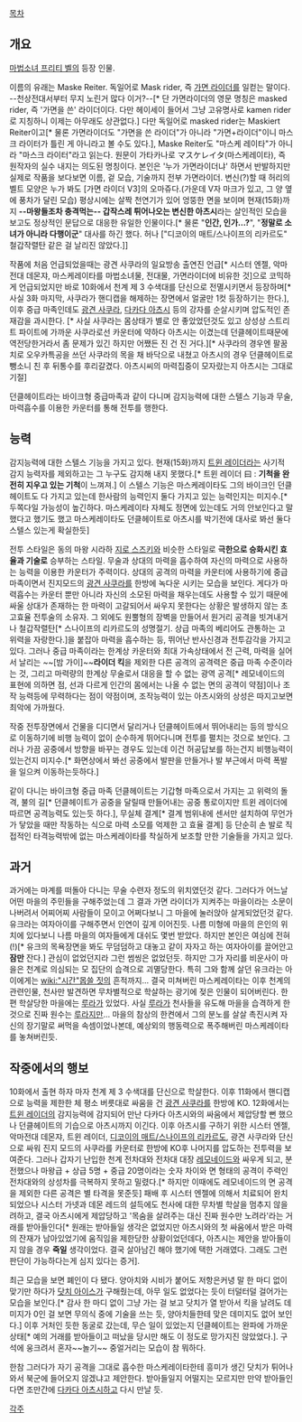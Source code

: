 [[목차]]
== 개요 ==
[[마법소녀 프리티 벨]]의 등장 인물.

이름의 유래는 Maske Reiter. 독일어로 Mask rider, 즉 [[가면 라이더]]를 일컫는 말이다. --천상전대서부터 무지 노린거 많다 이거?--[* 단 가면라이더의 영문 명칭은 masked rider, 즉 '가면을 쓴' 라이더이다. 다만 헤이세이 들어서 그냥 고유명사로 kamen rider로 지칭하니 이제는 아무래도 상관없다.] 다만 독일어로 masked rider는 Maskiert Reiter이고[* 물론 가면라이더도 "가면을 쓴 라이더"가 아니라 "가면+라이더"이니 마스크 라이터가 틀린 게 아니라고 볼 수도 있다.], Maske Reiter도 "마스케 레이타"가 아니라 "마스크 라이터"라고 읽는다. 원문이 가타카나로 マスケレイタ(마스케레이타), 즉 원작자의 실수 내지는 의도된 명칭이다. 본인은 '누가 가면라이더냐' 하면서 반발하지만 실제로 작품을 보다보면 이름, 겉 모습, 기술까지 전부 가면라이더. 변신(?)할 때 허리의 벨트 모양은 누가 봐도 [가면 라이더 V3]의 오마쥬다.(가운데 V자 마크가 있고, 그 양 옆에 풍차가 달린 모습)
평상시에는 살짝 천연기가 있어 엉뚱한 면을 보이며 현재(15화)까지 '''--마왕들조차 충격먹는-- 갑작스레 튀어나오는 변신한 아츠시'''라는 살인적인 모습을 보고도 정상적인 문답으로 대응한 유일한 인물이다.[* 물론 "'''인간, 인가…?'''", "'''정말로 소녀가 아니라 다행이군'''" 대사를 하긴 했다. 허나 ["디코이의 매트/스나이프의 리카르도" 철갑작렬탄 같은 걸 날리진 않았다.]]

작품에 처음 언급되었을때는 광견 사쿠라의 일요방송 출연진 언급[* 시스터 엔젤, 악마전대 데몬쟈, 마스케레이타를 마법소녀물, 전대물, 가면라이더에 비유한 것]으로 코믹하게 언급되었지만 바로 10화에서 천계 제 3 수색대를 단신으로 전멸시키면서 등장하며[* 사실 3화 마지막, 사쿠라가 핸디캡을 해제하는 장면에서 얼굴만 1컷 등장하기는 한다.], 이후 중급 마족인데도 [[광견 사쿠라]], [[다카다 아츠시]] 등의 강자를 순살시키며 압도적인 존재감을 과시한다. [* 사실 사쿠라는 몸상태가 별로 안 좋았었던것도 있고 상성상 스트리트 파이트에 가까운 사쿠라로선 카운터에 약하다 아츠시는 이겼는데 던클헤이트때문에 역전당한거라서 좀 문제가 있긴 하지만 어쨌든 진 건 진 거다.][* 사쿠라의 경우엔 팔꿈치로 오우카특공을 쓰던 사쿠라의 목을 채 바닥으로 내쳤고 아츠시의 경우 던클헤이트로 뺑소니 친 후 뒤통수를 후리갈겼다. 아츠시씨의 마력집중이 모자랐는지 아츠시는 그대로 기절]

던클헤이트라는 바이크형 중급마족과 같이 다니며 감지능력에 대한 스텔스 기능과 무술, 마력흡수를 이용한 카운터를 통해 전투를 행한다.
== 능력 ==
감지능력에 대한 스텔스 기능을 가지고 있다. 현재(15화)까지 [[트윈 레이더]]라는 사기적 감지 능력자를 제외하고는 그 누구도 감지해 내지 못했다.[* 트윈 레이더 曰 : '''기척을 완전히 지우고 있는 기척'''이 느껴져.] 이 스텔스 기능은 마스케레이타도 그의 바이크인 던클헤이트도 다 가지고 있는데 한사람의 능력인지 둘다 가지고 있는 능력인지는 미지수.[* 두쪽다일 가능성이 높긴하다. 마스케레이타 자체도 정면에 있는데도 거의 안보인다고 말했다고 했기도 했고 마스케레이타도 던클헤이트로 아츠시를 박기전에 대사로 봐선 둘다 스텔스 있는게 확실한듯]

전투 스타일은 동의 마왕 시라하 [[지로 스즈키]]와 비슷한 스타일로 '''극한으로 승화시킨 효율과 기술로''' 승부하는 스타일. 무술과 상대의 마력을 흡수하여 자신의 마력으로 사용하는 능력을 이용한 카운터가 주력이다. 상대의 공격의 마력을 카운터에 사용하기에 중급 마족이면서 진지모드의 [[광견 사쿠라]]를 한방에 녹다운 시키는 모습을 보인다. 게다가 마력흡수는 카운터 뿐만 아니라 자신의 소모된 마력을 채우는데도 사용할 수 있기 때문에 싸울 상대가 존재하는 한 마력이 고갈되어서 싸우지 못한다는 상황은 발생하지 않는 초 고효율 전투술의 소유자. 그 외에도 원뿔형의 장벽을 만들어서 원거리 공격을 빗겨내거나 철갑작렬탄[* 스나이프의 리카르도의 성명절기. 상급 마족의 베리어도 관통하는 고 위력을 자랑한다.]을 붙잡아 마력을 흡수하는 등, 뛰어난 반사신경과 전투감각을 가지고 있다.
그러나 중급 마족이라는 한계상 카운터와 최대 가속상태에서 전 근력, 마력을 실어서 날리는 ~~[밤 가이]~~'''라이더 킥'''을 제외한 다른 공격의 공격력은 중급 마족 수준이라는 것, 그리고 마력량의 한계상 무술로서 대응을 할 수 없는 광역 공격[* 레모네이드의 표현에 의하면 점, 선과 다르게 인간의 몸에서는 나올 수 없는 면의 공격이 약점]이나 조작 능력등에 무력하다는 점이 약점이며, 조작능력이 있는 아츠시와의 상성은 따지고보면 최악에 가까웠다.

작중 전투장면에서 건물을 디디면서 달리거나 던클헤이트에서 뛰어내리는 등의 방식으로 이동하기에 비행 능력이 없이 순수하게 뛰어다니며 전투를 펼치는 것으로 보인다. 그러나 가끔 공중에서 방향을 바꾸는 경우도 있는데 이건 허공답보를 하는건지 비행능력이 있는건지 미지수.[* 화면상에서 봐선 공중에서 발판을 만들거나 발 부근에서 마력 폭발을 일으켜 이동하는듯하다.]

같이 다니는 바이크형 중급 마족 던클헤이트는 기갑형 마족으로서 가지는 고 위력의 돌격, 불의 길[* 던클헤이트가 공중을 달릴때 만들어내는 공중 통로이지만 트윈 레이더에 따르면 공격능력도 있는듯 하다.], 무실체 결계[* 결계 범위내에 센서만 설치하여 무언가가 닿았을 때만 작동하는 식으로 마력 소모를 억제한 고 효율 결계] 등 단순히 손 발로 직접적인 타격능력밖에 없는 마스케레이타를 착실하게 보조할 만한 기술들을 가지고 있다.
== 과거 ==
과거에는 마계를 떠돌아 다니는 무술 수련자 정도의 위치였던것 같다. 그러다가 어느날 어떤 마을의 주민들을 구해주었는데 그 결과 가면 라이더가 지켜주는 마을이라는 소문이 나버려서 어찌어찌 사람들이 모이고 어쩌다보니 그 마을에 눌러앉아 살게되었던것 같다. 유크라는 여자아이를 구해주면서 인연이 깊게 이어진듯.
나름 미형에 마을의 은인의 위치에 있다보니 나름 마을의 여자들에게 대쉬도 몇번 받았다. 하지만 본인은 여심에 전혀(!)[* 유크의 목욕장면을 봐도 무덤덤하고 대놓고 같이 자자고 하는 여자아이를 끌어안고 '''잠만''' 잔다.] 관심이 없었던지라 그런 썸씽은 없었던듯.
하지만 그가 자리를 비운사이 마을은 천계로 의심되는 모 집단의 습격으로 괴멸당한다. 특히 그와 함께 살던 유크라는 아이에게는 [[wiki:"시간"몹쓸 짓]]의 흔적까지... 결국 미쳐버린 마스케레이타는 이후 천계의 관련인물, 천사만 발견하면 무차별적으로 학살하는 광기에 젖은 인물이 되어버린다.
한편 학살당한 마을에는 [[루라]]가 있었다. 사실 [[루라]]가 천사들을 유도해 마을을 습격하게 한 것으로 진짜 원수는 [[루라]]지만... 마을의 참상의 한켠에서 그의 분노를 살살 촉진시켜 자신의 장기말로 써먹을 속셈이었나본데, 예상외의 행동력으로 폭주해버린 마스케레이타를 놓쳐버린듯.
== 작중에서의 행보 ==
10화에서 출현 하자 마자 천계 제 3 수색대를 단신으로 학살한다. 이후 11화에서 핸디캡으로 능력을 제한한 체 평소 버릇대로 싸움을 건 [[광견 사쿠라]]를 한방에 KO. 12화에서는 [[트윈 레이더]]의 감지능력에 감지되어 만난 다카다 아츠시와의 싸움에서 제압당할 뻔 했으나 던클헤이트의 기습으로 아츠시까지 이긴다. 이후 아츠시를 구하기 위한 시스터 엔젤, 악마전대 데몬쟈, 트윈 레이더, [[디코이의 매트/스나이프의 리카르도]], 광견 사쿠라와 단신으로 싸워 진지 모드의 사쿠라를 카운터로 한방에 KO후 나머지를 압도하는 전투력을 보여준다.
그러나 갑자기 난입한 천계 전차대와 전차대 대장 [[레모네이드]]와 싸우게 되고, 분전했으나 마왕급 + 상급 5명 + 중급 20명이라는 숫자 차이와 면 형태의 공격이 주력인 전차대와의 상성차를 극복하지 못하고 밀렸다.[* 하지만 이때에도 레모네이드의 면 공격을 제외한 다른 공격은 별 타격을 못준듯] 패배 후 시스터 엔젤에 의해서 치료되어 완치되었으나 시스터 가넷과 데몬 레드의 설득에도 천사에 대한 무차별 학살을 멈추지 않을려하고, 결국 아츠시에게 제압당하고 '목숨을 살려주는 대신 진짜 원수만 노려라'라는 거래를 받아들인다[* 원래는 받아들일 생각은 없었지만 아츠시와의 첫 싸움에서 받은 마력의 잔재가 남아있었기에 움직임을 제한당한 상황이었던데다, 아츠시는 제안을 받아들이지 않을 경우 '''죽일''' 생각이었다. 결국 살아남긴 해야 했기에 택한 거래였다. 그래도 그런 판단이 가능하다는게 심지 있다는 증거].

최근 모습을 보면 폐인이 다 됐다. 양아치와 시비가 붙어도 저항은커녕 말 한 마디 없이 맞기만 하다가 [[닷치 아이스]]가 구해줬는데, 아무 일도 없었다는 듯이 터덜터덜 걸어가는 모습을 보인다.[* 감사 한 마디 없이 그냥 가는 걸 보고 닷치가 열 받아서 킥을 날려도 데미지가 0인 걸 보면 무의식 중에 기술을 쓰는 듯, 양아치들한테 맞은 데미지도 없어 보인다.] 이후 거처인 듯한 동굴로 갔는데, 무슨 일이 있었는지 던클헤이트는 완파에 가까운 상태[* 예의 거래를 받아들이고 떠났을 당시만 해도 이 정도로 망가지진 않았었다.]. 구석에 웅크려서 혼자~~놀기~~ 중얼거리는 모습이 참 뭐하다.

한참 그러다가 자기 공격을 그대로 흡수한 마스케레이타한테 흥미가 생긴 닷치가 튀어나와서 북군에 들어오지 않겠냐고 제안한다. 받아들일지 어떨지는 모르지만 만약 받아들인다면 조만간에 [[다카다 아츠시]]하고 다시 만날 듯.

[[각주]]
